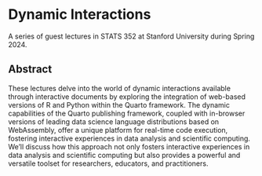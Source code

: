 # Dynamic Interactions

A series of guest lectures in STATS 352 at Stanford University during Spring 2024.

## Abstract

These lectures delve into the world of dynamic interactions available through interactive documents by exploring the integration of web-based versions of R and Python within the Quarto framework. The dynamic capabilities of the Quarto publishing framework, coupled with in-browser versions of leading data science language distributions based on WebAssembly, offer a unique platform for real-time code execution, fostering interactive experiences in data analysis and scientific computing. We’ll discuss how this approach not only fosters interactive experiences in data analysis and scientific computing but also provides a powerful and versatile toolset for researchers, educators, and practitioners.